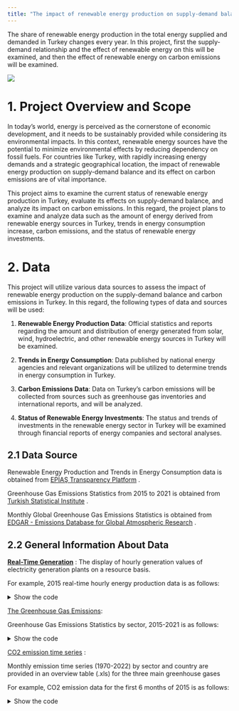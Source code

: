 ```yaml
---
title: "The impact of renewable energy production on supply-demand balance and carbon emissions in Turkey"
---
```


The share of renewable energy production in the total energy supplied and demanded in Turkey changes every year. In this project, first the supply-demand relationship and the effect of renewable energy on this will be examined, and then the effect of renewable energy on carbon emissions will be examined.

![](assets/images/sustainable-energy.webp)

# 1. Project Overview and Scope

In today's world, energy is perceived as the cornerstone of economic development, and it needs to be sustainably provided while considering its environmental impacts. In this context, renewable energy sources have the potential to minimize environmental effects by reducing dependency on fossil fuels. For countries like Turkey, with rapidly increasing energy demands and a strategic geographical location, the impact of renewable energy production on supply-demand balance and its effect on carbon emissions are of vital importance.

This project aims to examine the current status of renewable energy production in Turkey, evaluate its effects on supply-demand balance, and analyze its impact on carbon emissions. In this regard, the project plans to examine and analyze data such as the amount of energy derived from renewable energy sources in Turkey, trends in energy consumption increase, carbon emissions, and the status of renewable energy investments.

# 2. Data

This project will utilize various data sources to assess the impact of renewable energy production on the supply-demand balance and carbon emissions in Turkey. In this regard, the following types of data and sources will be used:

1.  **Renewable Energy Production Data**: Official statistics and reports regarding the amount and distribution of energy generated from solar, wind, hydroelectric, and other renewable energy sources in Turkey will be examined.

2.  **Trends in Energy Consumption**: Data published by national energy agencies and relevant organizations will be utilized to determine trends in energy consumption in Turkey.

3.  **Carbon Emissions Data**: Data on Turkey's carbon emissions will be collected from sources such as greenhouse gas inventories and international reports, and will be analyzed.

4.  **Status of Renewable Energy Investments**: The status and trends of investments in the renewable energy sector in Turkey will be examined through financial reports of energy companies and sectoral analyses.

## 2.1 Data Source

Renewable Energy Production and Trends in Energy Consumption data is obtained from <a href="https://seffaflik.epias.com.tr/home">EPİAŞ Transparency Platform</a> .

Greenhouse Gas Emissions Statistics from 2015 to 2021 is obtained from <a href="https://data.tuik.gov.tr/Bulten/Index?p=Greenhouse-Gas-Emissions-Statistics-1990-2021-49672&dil=2">Turkish Statistical Institute</a> .

Monthly Global Greenhouse Gas Emissions Statistics is obtained from <a href="https://edgar.jrc.ec.europa.eu/dataset_ghg80">EDGAR - Emissions Database for Global Atmospheric Research</a> .

## 2.2 General Information About Data

<a href="https://seffaflik.epias.com.tr/electricity/electricity-generation/ex-post-generation/real-time-generation">**Real-Time Generation**</a> : The display of hourly generation values of electricity generation plants on a resource basis.

For example, 2015 real-time hourly energy production data is as follows:

<details>

<summary>Show the code</summary>

```r
echo = FALSE
#install.packages("readxl")
library(readxl)
prod_2015 <- read_excel("C:\\Users\\irems\\Documents\\GitHub\\emu660-spring2024-iremshasturk\\assets\\Real-Time_Generation-2015.xlsx")
head(prod_2015)
```

</details>

<a href="https://data.tuik.gov.tr/Bulten/Index?p=Greenhouse-Gas-Emissions-Statistics-1990-2021-49672&dil=2">The Greenhouse Gas Emissions</a>:

Greenhouse Gas Emissions Statistics by sector, 2015-2021 is as follows:

<details>

<summary>Show the code</summary>

```r
echo = FALSE
ghg_emissions <- read_excel("C:\\Users\\irems\\Documents\\GitHub\\emu660-spring2024-iremshasturk\\assets\\ghg.xlsx")
head(ghg_emissions)
```

</details>

<a href="https://edgar.jrc.ec.europa.eu/dataset_ghg80">CO2 emission time series</a> :

Monthly emission time series (1970-2022) by sector and country are provided in an overview table (.xls) for the three main greenhouse gases

For example, CO2 emission data for the first 6 months of 2015 is as follows:

<details>

<summary>Show the code</summary>

```r

co2_emissions <- read_excel("C:\\Users\\irems\\Documents\\GitHub\\emu660-spring2024-iremshasturk\\assets\\co2_emissions.xlsx")
head(co2_emissions)
```

## 2.3 Reason of Choice

The reasons for choosing this topic include the strategic importance of Turkey's energy supply-demand balance and environmental sustainability, the potential of renewable energy sources to reduce environmental impacts, the necessity to reduce carbon emissions in line with international commitments (ex: Paris Agreement), and the technological advancement and economic opportunities offered by the renewable energy sector. Therefore, the project aims to assess the impact of renewable energy production on Turkey's supply-demand balance and carbon emissions, contributing to the shaping of energy policies.

## 2.4 Preprocessing

Due to data complexity, hourly data converted to monthly data. Thus, it has become easier to examine. Data obtained for 2015 after preprocessing:

<details>

<summary>Show the code</summary>

```r

prod_monthly_2015 <- read_excel("C:\\Users\\irems\\Documents\\GitHub\\emu660-spring2024-iremshasturk\\assets\\Real-Time_Generation-monthly_2015.xlsx")
prod_monthly_2016 <- read_excel("C:\\Users\\irems\\Documents\\GitHub\\emu660-spring2024-iremshasturk\\assets\\Real-Time_Generation-monthly_2016.xlsx")
prod_monthly_2017 <- read_excel("C:\\Users\\irems\\Documents\\GitHub\\emu660-spring2024-iremshasturk\\assets\\Real-Time_Generation-monthly_2017.xlsx")
prod_monthly_2018 <- read_excel("C:\\Users\\irems\\Documents\\GitHub\\emu660-spring2024-iremshasturk\\assets\\Real-Time_Generation-monthly_2018.xlsx")
prod_monthly_2019 <- read_excel("C:\\Users\\irems\\Documents\\GitHub\\emu660-spring2024-iremshasturk\\assets\\Real-Time_Generation-monthly_2019.xlsx")
prod_monthly_2020 <- read_excel("C:\\Users\\irems\\Documents\\GitHub\\emu660-spring2024-iremshasturk\\assets\\Real-Time_Generation-monthly_2020.xlsx")
prod_monthly_2021 <- read_excel("C:\\Users\\irems\\Documents\\GitHub\\emu660-spring2024-iremshasturk\\assets\\Real-Time_Generation-monthly_2021.xlsx")
head(prod_monthly_2015)
head(prod_monthly_2020)

chooseCRANmirror(ind=1)
#install.packages("ggplot2") 
library(ggplot2)




```

</details>

<details>

<summary>Show the code</summary>

```r
combined_data_2015_2020 <- rbind(prod_monthly_2015, prod_monthly_2020)
combined_data_2015_2020$Year <- factor(rep(c("2015", "2020"), each = nrow(prod_monthly_2015)))

months_ordered <- c("January", "February", "March", "April", "May", "June", 
                    "July", "August", "September", "October", "November", "December")

combined_data_2015_2020$Date <- factor(combined_data_2015_2020$Date, levels = months_ordered)

ggplot(combined_data_2015_2020) +
  geom_line(aes(x = Date, y = Total, color = Year, group=Year)) +
  theme(axis.text.x = element_text(angle = 60, hjust = 1)) 
```

# 3. Analysis

First of all, the change in renewable energy production in Turkey between 2015 and 2021 will be examined. In the next stage, the effects of renewable energy production on the supply-demand balance will be analyzed. Finally, its impact on carbon emissions will be analyzed.

## 3.1 Exploratory Data Analysis

### 3.1.1. Change in renewable energy production

In the graph above, it can be seen that the energy production in 2020 is mostly higher than in 2015.

<details>

<summary>Show the code</summary>

```r
combined_data_from2015to2020 <- rbind(prod_monthly_2015, prod_monthly_2016,prod_monthly_2017, prod_monthly_2018,prod_monthly_2019, prod_monthly_2020)
combined_data_from2015to2020$Year <- factor(rep(c("2015", "2016","2017", "2018","2019", "2020"), each = nrow(prod_monthly_2015)))




library(dplyr)
library(magrittr)

combined_data_from2015to2020 <- combined_data_from2015to2020 %>% rename(month = Date)


combined_data_from2015to2020$month <- factor(combined_data_from2015to2020$month, levels = months_ordered)

renewable_data_from2015to2020 <- combined_data_from2015to2020 %>% select("month", "Year", "Wind", "Solar", "Geothermal", "River", "Dammed Hydro", "Biomass")

renewable_data_from2015to2020 <- renewable_data_from2015to2020 %>%
  mutate(Renewable_Total = rowSums(select(., c("Wind", "Solar", "Geothermal", "River", "Dammed Hydro", "Biomass"))))


ggplot(combined_data_from2015to2020) +
  geom_line(aes(x = month, y = Total, color = Year, group=Year))+
    labs(
    x = "Month",
    y = "Total Energy Production",
    
  ) +
  theme(axis.text.x = element_text(angle = 60, hjust = 1)) 

```

</details>

The graph above shows that no solar energy was produced in 2015.

```r
ggplot(combined_data_from2015to2020) +
  geom_line(linewidth = 1,aes(x = month, y = Solar, color = Year, group=Year))+
  labs(
    x = "Month",
    y = "Solar Energy Production",
    
  ) +
  theme(axis.text.x = element_text(angle = 60, hjust = 1),
   plot.title = element_text(hjust = 0.5)     ) 

```

</details>

The graph above shows renewable energy production.

```r
ggplot(renewable_data_from2015to2020) +
  geom_line(linewidth = 1,aes(x = month, y = Renewable_Total, color = Year, group=Year))+
  labs(
    x = "Month",
    y = "Renewable Energy Production",
    
  ) +
  theme(axis.text.x = element_text(angle = 60, hjust = 1),
   plot.title = element_text(hjust = 0.5)     ) 

```

## 3.2 Time Series Analysis

<details>

<summary>Show the code</summary>

```r
co2_emissions$month <- factor(co2_emissions$month, levels = months_ordered)

ggplot(co2_emissions, aes(x=month, y=emissions, color=Year, group=Year)) + geom_line(linewidth = 1)+
  scale_color_brewer(palette = "Set3") +
labs(
    title = "Monthly CO2 Emissions Over Years",
    x = "Month",
    y = "CO2 Emissions",
    color = "Year"
  ) +
  theme_minimal() +
  theme(
    plot.title = element_text(hjust = 0.5)
  )+
  theme(axis.text.x = element_text(angle = 60, hjust = 1))

```

</details>

korelasyon analizi

<details>

<summary>Show the code</summary>

```r


co2_emissions_to2020 <- co2_emissions %>%
  filter(Year >= 2015 & Year <= 2020) 

co2_energy <- merge(co2_emissions_to2020, renewable_data_from2015to2020, by=c("Year", "month"))
cor(co2_energy$emissions, co2_energy$Renewable_Total)
```

<details>

<summary>Show the code</summary>

```r
ggplot(co2_energy, aes(x = emissions, y = Renewable_Total)) +
  geom_point() +
  
  labs(title = "Scatter Plot of CO2 Emissions vs. Total Renewable Energy",
       x = "CO2 Emissions",
       y = "Total Renewable Energy") +
  theme_minimal()
```

Yıllık veri:

<details>

<summary>Show the code</summary>

```r
annual_co2_energy <- co2_energy %>%
  group_by(Year) %>%
  summarise(
    Annual_CO2_Emission = sum(emissions),
    Annual_Total_Renewable_Energy = sum(Renewable_Total)
  )
```

<details>

<summary>Show the code</summary>

```r
cor(annual_co2_energy$Annual_CO2_Emission, annual_co2_energy$Annual_Total_Renewable_Energy)
```

<details>

<summary>Show the code</summary>

```r
# Korelasyonun anlamlılığını test etme
yearly_cor_test <- cor.test(annual_co2_energy$Annual_CO2_Emission, annual_co2_energy$Annual_Total_Renewable_Energy)
print(yearly_cor_test)
```

### **Summary**

-   **Correlation:** The correlation coefficient is 0.3053169, indicating a weak relationship.

-   **Significance:** The p-value is 0.5563, which shows that the relationship is not statistically significant.

    <details>

    <summary>Show the code</summary>

```r
ggplot(annual_co2_energy, aes(x = Annual_CO2_Emission, y = Annual_Total_Renewable_Energy)) +
  geom_point() +
  geom_smooth(method = "lm", col = "red") +
  labs(title = "Scatter Plot of Annual CO2 Emissions vs. Annual Total Renewable Energy",
       x = "Annual CO2 Emissions",
       y = "Annual Total Renewable Energy") +
  theme_minimal()
```

sektör bazlı analiz

<details>

<summary>Show the code</summary>

```r
#install.packages("reshape2")
#install.packages("tidyverse")  
library(reshape2)
ghg_melt <- melt(ghg_emissions, id.vars="Sector", variable.name="Year", value.name="GHG_Emission")
ggplot(ghg_melt, aes(x=Year, y=GHG_Emission, color=Sector)) + geom_point()
```

<details>

<summary>Show the code</summary>

```r
#install.packages("dplyr")
#install.packages("magrittr")
library(dplyr)
library(magrittr)



merged_data <- merge(co2_emissions, renewable_data_from2015to2020, by = c("Year", "month"))

merged_data$month <- factor(merged_data$month, levels = months_ordered)

merged_data$YearMonth <- with(merged_data, paste(Year, month, sep = "-"))

ggplot(merged_data, aes(x = interaction(Year, month))) + 
  geom_line(aes(y = emissions/1000, color = "CO2 Emission (x1000)", group=1)) + 
  geom_line(aes(y = Renewable_Total/1000000, color = "Total (x1M)", group=1)) + 
  scale_y_continuous(
    name = "CO2 Emission (x1000)",
    sec.axis = sec_axis(~ . , name = "Renewable Energy (x1M)")
  ) +
  scale_x_discrete(
    labels = merged_data$YearMonth[seq(1, nrow(merged_data), by = 3)],
    breaks = merged_data$YearMonth[seq(1, nrow(merged_data), by = 3)]
  ) +
 scale_x_discrete(labels = merged_data$YearMonth[seq(1, nrow(merged_data), by = 3)]) +
   
  labs(x = "Year-Month", color = "Legend") +
  theme(axis.text.x = element_text(angle = 90, hjust = 1)) +
  ggtitle("CO2 Emissions and Renewable Energy Production Over Time")
```

<details>

<summary>Show the code</summary>

```r
ghg_emissions <- as.data.frame(t(ghg_emissions))
colnames(ghg_emissions) <- ghg_emissions[1,]
ghg_emissions <- ghg_emissions[-1,]
library(tibble)
ghg_emissions <- ghg_emissions %>% rownames_to_column(var = "Year")

annual_co2_energy_ghg <- merge(annual_co2_energy, ghg_emissions, by=c("Year"))
```

<details>

<summary>Show the code</summary>

```r
# Korelasyonun anlamlılığını test etme
annual_co2_energy_ghg$"Total Emissions" <- as.numeric(annual_co2_energy_ghg$"Total Emissions")
yearly_cor_test <- cor.test(annual_co2_energy_ghg$"Total Emissions", annual_co2_energy$Annual_Total_Renewable_Energy)
print(yearly_cor_test)
```

## 3.3 Model Fitting

xxxxxx

## 3.4 Results

xxxxxx

# 4. Results and Key Takeaways

xxxxxx
